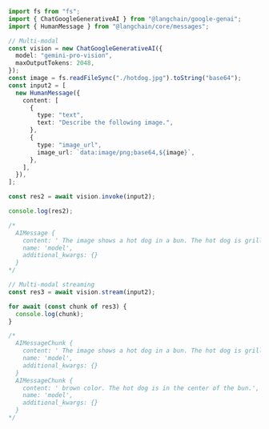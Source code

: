 ```typescript
import fs from "fs";
import { ChatGoogleGenerativeAI } from "@langchain/google-genai";
import { HumanMessage } from "@langchain/core/messages";

// Multi-modal
const vision = new ChatGoogleGenerativeAI({
  model: "gemini-pro-vision",
  maxOutputTokens: 2048,
});
const image = fs.readFileSync("./hotdog.jpg").toString("base64");
const input2 = [
  new HumanMessage({
    content: [
      {
        type: "text",
        text: "Describe the following image.",
      },
      {
        type: "image_url",
        image_url: `data:image/png;base64,${image}`,
      },
    ],
  }),
];

const res2 = await vision.invoke(input2);

console.log(res2);

/*
  AIMessage {
    content: ' The image shows a hot dog in a bun. The hot dog is grilled and has a dark brown color. The bun is toasted and has a light brown color. The hot dog is in the center of the bun.',
    name: 'model',
    additional_kwargs: {}
  }
*/

// Multi-modal streaming
const res3 = await vision.stream(input2);

for await (const chunk of res3) {
  console.log(chunk);
}

/*
  AIMessageChunk {
    content: ' The image shows a hot dog in a bun. The hot dog is grilled and has grill marks on it. The bun is toasted and has a light golden',
    name: 'model',
    additional_kwargs: {}
  }
  AIMessageChunk {
    content: ' brown color. The hot dog is in the center of the bun.',
    name: 'model',
    additional_kwargs: {}
  }
*/
```
